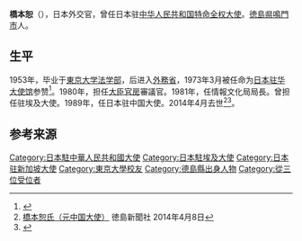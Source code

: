 {{Infobox ambassador
| name  = 橋本 恕
| original_name = 
| native_name_lang = 
| image = 
| imagesize = 
| order = 7
| ambassador_from = 日本
| country = 中華人民共和國
| term_start = 1989年11月
| term_end = 1992年11月
|1blankname    = {{nowrap|[[外務大臣_(日本)|外務大臣]]}}
|1namedata     = [[中山太郎|中山太郎]]<br>[[渡邊美智雄|渡邊美智雄]]
| predecessor = [[中岛敏次郎|中岛敏次郎]]
| successor = {{link-ja|國廣道彦|國廣道彦}}
| order2 = 10
| ambassador_from2 = 日本
| country2 = 埃及
| term_start2 = 1987年
| term_end2 = 1989年
|1blankname2    = {{nowrap|[[外務大臣_(日本)|外務大臣]]}}
|1namedata2     = [[倉成正|倉成正]]<br>[[宇野宗佑|宇野宗佑]]<br>[[三塚博|三塚博]]<br>[[中山太郎|中山太郎]]
| predecessor2 = {{link-ja|加藤吉彌|加藤吉彌}}
| successor2 = {{link-ja|山田中正|山田中正}}
| order3 = 9
| ambassador_from3 = 日本
| country3 = 新加坡
| term_start3 = 1984年
| term_end3 = 1987年
|1blankname3    = {{nowrap|[[外務大臣_(日本)|外務大臣]]}}
|1namedata3     = [[安倍晋太郎|安倍晋太郎]]<br>[[倉成正|倉成正]]
| predecessor3 = {{link-ja|深田宏|深田宏}}
| successor3 = {{link-ja|三宅和助|三宅和助}}
|birth_date = {{birth date|1926|4|7}}
|birth_place = {{JPN}}[[德島縣|德島縣]][[板野郡|板野郡]]（現[[鳴門市|鳴門市]]）
|death_date = {{death date and age|2014|4|6|1926|4|7}}
|death_place = {{JPN}}[[東京都|東京都]][[港区_(東京都)|港区]]
|alma_mater = [[東京大学|東京大学]]法学部
|profession = 
|occupation=
|spouse = 
|parents=
|relatives= 
|children= 
|party = 
|website=
}}
'''橋本恕'''（{{bd|1926年|4月7日|2014年|4月6日|Hashimoto Hiroshi}}），日本外交官，曾任日本驻[[中华人民共和国|中华人民共和国]][[特命全权大使|特命全权大使]]。[[徳島県|徳島県]][[鳴門市|鳴門市]]人。

==生平==
1953年，毕业于[[東京大学|東京大学]][[法学部|法学部]]，后进入[[日本外務省|外務省]]，1973年3月被任命为[[日本驻华大使馆|日本驻华大使馆]]参赞<ref>{{cite news|title=日本外务省任命：柳谷谦介、桥本为驻华使馆参赞|work=[[参考消息|参考消息]]|date=1973-03-05|pages=4}}</ref>。1980年，担任[[大臣官房|大臣官房]]審議官。1981年，任情報文化局局長。曾担任驻埃及大使。1989年，任日本驻中国大使。2014年4月去世<ref>[http://www.topics.or.jp/localNews/obitutainment/2014/04/2014_13969433899356.html 橋本恕氏（元中国大使）] {{Wayback|url=http://www.topics.or.jp/localNews/obitutainment/2014/04/2014_13969433899356.html |date=20140413140443 }} 徳島新聞社 2014年4月8日</ref><ref>{{cite news|title=日前驻华大使桥本恕逝世 曾负责中日邦交正常化谈判|url=http://www.chinanews.com/gj/2014/04-08/6038182.shtml|accessdate=2014-04-16|newspaper=中国新闻网|archive-date=2019-06-03|archive-url=https://web.archive.org/web/20190603112807/http://www.chinanews.com/gj/2014/04-08/6038182.shtml|dead-url=no}}</ref>。

==参考来源==
{{Reflist}}

{{日本駐華大使||中華人民共和國大使}}

{{DEFAULTSORT:Hashimoto Hiroshi}}
[[Category:日本駐中華人民共和國大使|Category:日本駐中華人民共和國大使]]
[[Category:日本駐埃及大使|Category:日本駐埃及大使]]
[[Category:日本驻新加坡大使|Category:日本驻新加坡大使]]
[[Category:東京大學校友|Category:東京大學校友]]
[[Category:德島縣出身人物|Category:德島縣出身人物]]
[[Category:從三位受位者|Category:從三位受位者]]